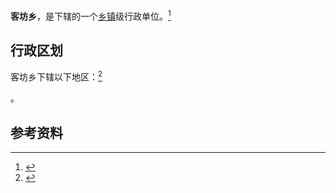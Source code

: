 {{中国乡级行政区|35/04/30/204/000}}

'''客坊乡'''，是{{PRC admin/fullname|35/04/30/204/000|3}}下辖的一个[[乡镇|乡镇]]级行政单位。<ref>{{PRC admin/ref sgc|{{PRC admin/parent|35/04/30/204/000}}}}</ref>

== 行政区划 ==

客坊乡下辖以下地区：<ref>{{PRC admin/ref sgc|35/04/30/204/000}}</ref>

{{PRC admin/children|35/04/30/204/000}}。

== 参考资料 ==

{{reflist}}

{{行政区划小作品}}
{{PRC admin/navcat|35/04/30/204/000}}